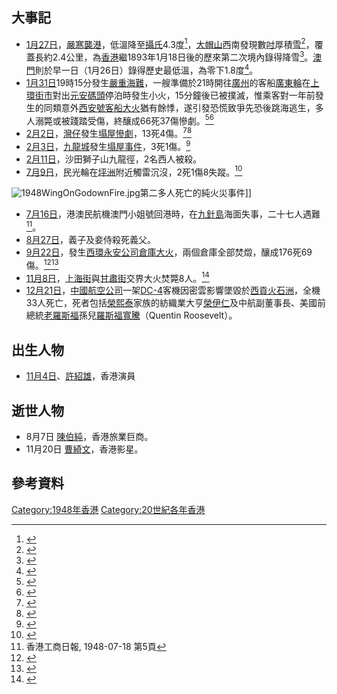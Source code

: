 {{HKYearTOC|1948}}
{{C20YearInTopic|1948年}}
{{香港歷史}}

==大事記==
*[[1月27日|1月27日]]，[[1948年香港寒潮|嚴寒襲港]]，低溫降至[[攝氏|攝氏]]4.3度<ref>{{cite news | title=昨日天氣更冷 最低三十九度（[[華氏|華氏]]） |publisher=[[工商日報|工商日報]]第五頁 |date=1948年1月28日 }}{{zh-hant}}</ref>，[[大帽山|大帽山]]西南發現數[[吋|吋]]厚積[[雪|雪]]<ref>{{cite news | title=天氣逐漸回暖 大霧山頭曾結冰 |publisher=[[工商日報|工商日報]]第五頁 |date=1948年1月29日 }}{{zh-hant}}</ref>，覆蓋長約2.4公里，為[[香港|香港]]繼1893年1月18日後的歷來第二次境內錄得降雪<ref>{{cite news | title=天氣逐漸回暖 大霧山頭曾結冰 *開埠以來第二次 |publisher=[[工商日報|工商日報]]第五頁 |date=1948年1月29日 }}{{zh-hant}}</ref>。[[澳門|澳門]]則於早一日（1月26日）錄得歷史最低溫，為零下1.8度<ref>{{cite news | url=http://www.tdm.com.mo/c_news/radio_news.php?id=282073 | title=氣象局稱本澳首次錄到雨水夾雜小冰粒 | publisher=[[澳門電台|澳門電台]] | date=2016年1月24日 | accessdate=2016年1月24日 | archive-date=2016年2月1日 | archive-url=https://web.archive.org/web/20160201005251/http://www.tdm.com.mo/c_news/radio_news.php?id=282073 | dead-url=no }}{{zh-hant}}</ref>。
*[[1月31日|1月31日]]19時15分發生[[廣東輪小火致乘客跳海溺斃事件|嚴重海難]]，一艘準備於21時開往[[廣州|廣州]]的客船[[廣東輪|廣東輪]]在[[西港城|上環街市]]對出[[元安碼頭|元安碼頭]]停泊時發生小火，15分鐘後已被撲滅，惟乘客對一年前發生的同類意外[[西安號客船大火|西安號客船大火]]猶有餘悸，遂引發恐慌致爭先恐後跳海逃生，多人溺斃或被踐踏受傷，終釀成66死37傷慘劇。<ref>{{cite news | title=廣東輪死難搭客 共六十六名 昨又撈獲男女六屍 |publisher=[[華僑日報|華僑日報]]第一張第四頁 |date=1948年2月12日 }}{{zh-hant}}</ref><ref>{{cite news | title=廣東輪慘案 三十七傷者名單 |publisher=[[華僑日報|華僑日報]]第一張第四頁 |date=1948年2月1日 }}{{zh-hant}}</ref>
*[[2月2日|2月2日]]，[[灣仔|灣仔]]發生[[皇后大道東172號倒塌事件|塌屋慘劇]]，13死4傷。<ref>{{cite news | title=大道東發生 危樓倒塌慘劇 工人煙客死者五名傷者四名 發掘未畢估計死者十名以上 |publisher=[[華僑日報|華僑日報]]第一張第四頁 |date=1948年2月3日 }}{{zh-hant}}</ref><ref>{{cite news | title=大道東慘案再掘出八屍 |publisher=[[華僑日報|華僑日報]]第一張第四頁 |date=1948年2月4日 }}{{zh-hant}}</ref>
*[[2月3日|2月3日]]，[[九龍城|九龍城]]發生[[東頭村木屋倒塌事件|塌屋事件]]，3死1傷。<ref>{{cite news | title=九龍城方面 又演塌屋慘劇 許家七口死三傷一 |publisher=[[華僑日報|華僑日報]]第一張第四頁 |date=1948年2月4日 }}{{zh-hant}}</ref>
*[[2月11日|2月11日]]，沙田獅子山九龍徑，2名西人被殺。
*[[7月9日|7月9日]]，民光輪在[[坪洲|坪洲]]附近觸雷沉沒，2死1傷8失蹤。<ref>{{cite news | title=香港長洲線民光號小輪 坪洲附近觸雷沉沒 兩死一傷八人失踪 |publisher=[[工商日報|工商日報]]第五頁 |date=1948年7月10日 }}{{zh-hant}}</ref>
[[File:1948WingOnGodownFire.jpg|left]]第二多人死亡的純火災事件]]
*[[7月16日|7月16日]]，港澳民航機澳門小姐號回港時，在[[北果洲|九針島]]海面失事，二十七人遇難<REF>香港工商日報, 1948-07-18 第5頁</REF>。
*[[8月27日|8月27日]]，義子及妾侍殺死義父。
*[[9月22日|9月22日]]，發生[[西環永安公司倉庫大火|西環永安公司倉庫大火]]，兩個倉庫全部焚燬，釀成176死69傷。<ref>{{cite news | title=西環永安公司貨倉昨日空前大火 死傷百餘人·損失數千萬 |publisher=[[工商日報|工商日報]]第五頁 |date=1948年9月23日 }}{{zh-hant}}</ref><ref>{{cite news | title=十三年前的西環貨倉大火 損失千萬 死亡失蹤一百七十六人 傷者六十九人 |publisher=[[大公報|大公報]]第一張第四版 |date=1961年11月8日 }}{{zh-hant}}</ref>
*[[11月8日|11月8日]]，[[上海街|上海街]]與[[甘肅街|甘肅街]]交界大火焚斃8人。<ref>{{cite news | title=上海街昨晚火災 燒死了五女三男 延燒半小時起火原因不明 |publisher=[[大公報|大公報]]第四版 |date=1948年11月9日 }}{{zh-hant}}</ref>
*[[12月21日|12月21日]]，[[中國航空公司|中國航空公司]]一架[[DC-4|DC-4]]客機因密雲影響墜毀於[[西貢區|西貢]][[火石洲|火石洲]]，全機33人死亡，死者包括[[榮熙泰|榮熙泰]]家族的紡織業大亨[[榮伊仁|榮伊仁]]及中航副董事長、美國前總統[[老羅斯福|老羅斯福]]孫兒[[羅斯福寬騰|羅斯福寬騰]]（Quentin Roosevelt）。

==出生人物==
*[[11月4日|11月4日]]、[[許紹雄|許紹雄]]，香港演員

==逝世人物==
* 8月7日 [[陳伯純|陳伯純]]，香港旅業巨商。
* 11月20日 [[曹綺文|曹綺文]]，香港影星。

==參考資料==
{{reflist}}

[[Category:1948年香港|Category:1948年香港]]
[[Category:20世紀各年香港|Category:20世紀各年香港]]